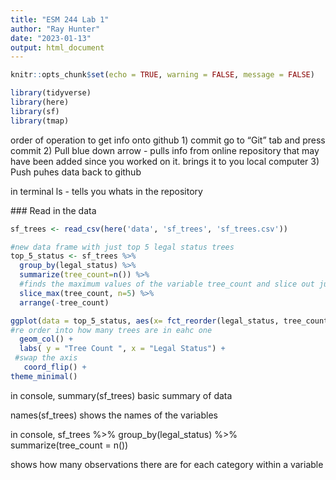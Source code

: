 ```yaml
---
title: "ESM 244 Lab 1"
author: "Ray Hunter"
date: "2023-01-13"
output: html_document
---
```


```r
knitr::opts_chunk$set(echo = TRUE, warning = FALSE, message = FALSE)

library(tidyverse)
library(here)
library(sf)
library(tmap)
```

order of operation to get info onto github
1) commit 
  go to "Git" tab and press commit
2) Pull
  blue down arrow - pulls info from online repository that may have been added since you worked on it. brings it to you local computer
3) Push
  puhes data back to github 
  
  
  in terminal 
  ls - tells you whats in the repository 
  
  
  
  
  
  ### Read in the data
```r
sf_trees <- read_csv(here('data', 'sf_trees', 'sf_trees.csv'))

#new data frame with just top 5 legal status trees 
top_5_status <- sf_trees %>% 
  group_by(legal_status) %>%
  summarize(tree_count=n()) %>%
  #finds the maximum values of the variable tree_count and slice out just the top 5
  slice_max(tree_count, n=5) %>%
  arrange(-tree_count)

ggplot(data = top_5_status, aes(x= fct_reorder(legal_status, tree_count), y = tree_count)) + 
#re order into how many trees are in eahc one 
  geom_col() +
  labs( y = "Tree Count ", x = "Legal Status") + 
 #swap the axis 
   coord_flip() +
theme_minimal()
```
  
in console, summary(sf_trees) 
basic summary of data

names(sf_trees)
shows the names of the variables

in console, 
sf_trees %>% group_by(legal_status) %>% summarize(tree_count = n())

shows how many observations there are for each category within a variable 
  
  
  
  
  
  
  
  
  
  
  
  
  
  
  
  
  
  
